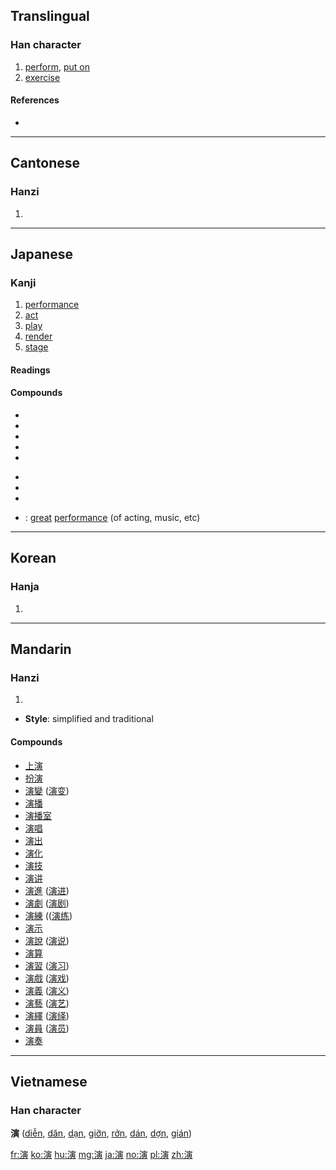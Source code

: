 ==Translingual==

===Han character===
{{Han char|rn=85|rad=水|as=11|sn=14|four=33186|canj=EJMC,XEJMC|ids=⿰⺡寅}}

# [[perform]], [[put on]]
# [[exercise]]

====References====
* {{Han ref|kx=0645.230|dkj=18130|dj=1054.130|hdz=31730.030|uh=6F14|ud=28436|bh=BA74|bd=47732}}

----

==Cantonese==

===Hanzi===
{{yue-hanzi|jyut=jin2|y=yin2}}

# {{defn|lang=yue|sort=水11}}

----

==Japanese==

===Kanji===
{{ja-kanji|grade=5|rs=水11}}

# [[performance]]
# [[act]]
# [[play]]
# [[render]]
# [[stage]]

====Readings====
{{ja-readings|goon=[[えん]] (en)|kanon=[[えん]] (en)|kun=[[のべる]] (noberu)}}

====Compounds====
{{der-top|Compounds}}
* {{ja-r|演繹|えねき}}
* {{ja-r|演技|えんぎ}}
* {{ja-r|演劇|えんげき}}
* {{ja-r|演算|えんざん}}
* {{ja-r|演習|えんしゅう}}
{{der-mid}}
* {{ja-r|演出|えんしゅつ}}
* {{ja-r|演説|えんぜつ}}
* {{ja-r|演奏|えんそう}}
* {{ja-r|名演|めいえん}}: [[great]] [[performance]] (of acting, music, etc)
{{bottom}}

----

==Korean==

===Hanja===
{{ko-hanja|hangeul=연|eumhun=|rv=yeon|mr=yŏn|y=yen}}

# {{defn|lang=ko|sort=水11}}

----

==Mandarin==

===Hanzi===
{{cmn-hanzi|pin=[[yǎn]] ([[yan3]])|wg=yen<sup>3</sup>}}

# {{defn|lang=cmn|sort=水11}}

* '''Style''': simplified and traditional

====Compounds====
*[[上演]]
*[[扮演]]
* [[演變]] ([[演变]])
* [[演播]]
* [[演播室]]
* [[演唱]]
* [[演出]]
* [[演化]]
* [[演技]]
* [[演讲]]
* [[演進]] ([[演进]])
* [[演劇]] ([[演剧]])
* [[演練]] (([[演练]])
* [[演示]]
* [[演說]] ([[演说]])
* [[演算]]
* [[演習]] ([[演习]])
* [[演戲]] ([[演戏]])
* [[演義]] ([[演义]])
* [[演藝]] ([[演艺]])
* [[演繹]] ([[演绎]])
* [[演員]] ([[演员]])
* [[演奏]]

----

==Vietnamese==
===Han character===
'''演''' ([[diễn]], [[dăn]], [[dạn]], [[giỡn]], [[rởn]], [[dán]], [[dợn]], [[gián]])

[[fr:演]]
[[ko:演]]
[[hu:演]]
[[mg:演]]
[[ja:演]]
[[no:演]]
[[pl:演]]
[[zh:演]]